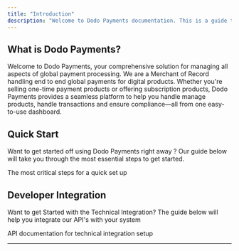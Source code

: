 ```yaml
---
title: "Introduction"
description: "Welcome to Dodo Payments documentation. This is a guide to help you understand and navigate the Dodo Payments dashboard"
---
```


## What is Dodo Payments?

Welcome to Dodo Payments, your comprehensive solution for managing all aspects of global payment processing. We are a Merchant of Record handling end to end global payments for digital products. Whether you're selling one-time payment products or offering subscription products, Dodo Payments provides a seamless platform to help you handle manage products, handle transactions and ensure compliance—all from one easy-to-use dashboard.

## Quick Start

Want to get started off using Dodo Payments right away ? Our guide below will take you through the most essential steps to get started.

<Card title="Quick Start Guide" horizontal icon="rocket" href="/quickstart">
  The most critical steps for a quick set up
</Card>

## Developer Integration

Want to get Started with the Technical Integration? The guide below will help you integrate our API's with your system

<Card title="For Developers" horizontal icon="brackets-curly" href="/api-reference/introduction">
  API documentation for technical integration setup
</Card>

***